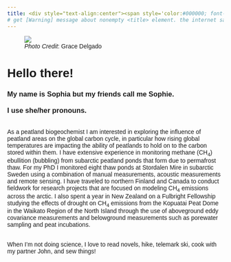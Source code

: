 ```yaml
---
title: <div style="text-align:center"><span style='color:#000000; font-size:30pt;font-weight:100;font-family:Helvetica;font-align:center'> A curiosity driven Research Scientist with expertise in Peatland Biogeochemistry </span> </div>
# get [Warning] message about nonempty <title> element. the internet says ignore it.
---
```

<div style= "font-family: Helvetica">
<div class= row>
<div class = "col-md-6">

<figure>
  <img src= "images/SBurke_ProfessionalPhoto.png">
  <figcaption>_Photo Credit_: Grace Delgado</figcaption>
</figure>

</div>

<div class = "col-md-5">
<h1> Hello there!</h1>
<h3>My name is Sophia but my friends call me Sophie. <br><br>I use she/her pronouns. </h3>
<br>
As a peatland biogeochemist I am interested in exploring the influence of peatland areas on the global carbon cycle, in particular how rising global temperatures are impacting the ability of peatlands to hold on to the carbon stored within them. I have extensive experience in monitoring methane (CH~4~) ebullition (bubbling) from subarctic peatland ponds that form due to permafrost thaw. For my PhD I monitored eight thaw ponds at Stordalen Mire in subarctic Sweden using a combination of manual measurements, acoustic measurements and remote sensing. I have traveled to northern Finland and Canada to conduct fieldwork for research projects that are focused on modeling CH~4~ emissions across the arctic. I also spent a year in New Zealand on a Fulbright Fellowship studying the effects of drought on CH~4~ emissions from the Kopuatai Peat Dome in the Waikato Region of the North Island through the use of aboveground eddy covariance measurements and belowground measurements such as porewater sampling and peat incubations.   

<br>
When I'm not doing science, I love to read novels, hike, telemark ski, cook with my partner John, and sew things!
</div>






